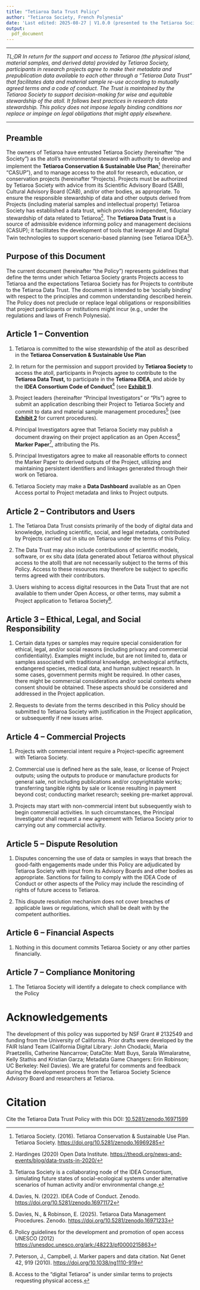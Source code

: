 ```yaml
---
title: "Tetiaroa Data Trust Policy"
author: "Tetiaroa Society, French Polynesia"
date: 'Last edited: 2025-08-27 | V1.0.0 (presented to the Tetiaroa Society Board)'
output: 
  pdf_document
---
```


------------------------------------------------------------------------

*TL;DR In return for the support and access to Tetiaroa (the physical island, material samples, and derived data) provided by Tetiaroa Society, participants in research projects agree to make their metadata and prepublication data available to each other through a “Tetiaroa Data Trust” that facilitates data and material sample re-use according to mutually agreed terms and a code of conduct. The Trust is maintained by the Tetiaroa Society to support decision-making for wise and equitable stewardship of the atoll. It follows best practices in research data stewardship. This policy does not impose legally binding conditions nor replace or impinge on legal obligations that might apply elsewhere.*

------------------------------------------------------------------------

## Preamble

The owners of Tetiaroa have entrusted Tetiaroa Society (hereinafter “the Society”) as the atoll’s environmental steward with authority to develop and implement the **Tetiaroa Conservation & Sustainable Use Plan**[^1] (hereinafter “CASUP”), and to manage access to the atoll for research, education, or conservation projects (hereinafter “Projects). Projects must be authorized by Tetiaroa Society with advice from its Scientific Advisory Board (SAB), Cultural Advisory Board (CAB), and/or other bodies, as appropriate. To ensure the responsible stewardship of data and other outputs derived from Projects (including material samples and intellectual property) Tetiaroa Society has established a data trust, which provides independent, fiduciary stewardship of data related to Tetiaroa[^2]. The **Tetiaroa Data Trust** is a source of admissible evidence informing policy and management decisions (CASUP); it facilitates the development of tools that leverage AI and Digital Twin technologies to support scenario-based planning (see Tetiaroa IDEA[^3]).

[^1]: Tetiaroa Society. (2016). Tetiaroa Conservation & Sustainable Use Plan. Tetiaroa Society. <https://doi.org/10.5281/zenodo.16969285>

[^2]: Hardinges (2020) Open Data Institute. <https://theodi.org/news-and-events/blog/data-trusts-in-2020/>

[^3]: Tetiaroa Society is a collaborating node of the IDEA Consortium, simulating future states of social-ecological systems under alternative scenarios of human activity and/or environmental change.

## Purpose of this Document

The current document (hereinafter “the Policy”) represents guidelines that define the terms under which Tetiaroa Society grants Projects access to Tetiaroa and the expectations Tetiaroa Society has for Projects to contribute to the Tetiaroa Data Trust. The document is intended to be ‘socially binding’ with respect to the principles and common understanding described herein. The Policy does not preclude or replace legal obligations or responsibilities that project participants or institutions might incur (e.g., under the regulations and laws of French Polynesia).  

## Article 1 -- Convention

1.  Tetiaroa is committed to the wise stewardship of the atoll as described in the **Tetiaroa Conservation & Sustainable Use Plan**

2.  In return for the permission and support provided by **Tetiaroa Society** to access the atoll, participants in Projects agree to contribute to the **Tetiaroa Data Trust,** to participate in the **Tetiaroa IDEA**, and abide by the **IDEA Consortium Code of Conduct**[^4] (see [**Exhibit 1**](https://zenodo.org/records/16971172)**)**.

3.  Project leaders (hereinafter “Principal Investigators” or “PIs”) agree to submit an application describing their Project to Tetiaroa Society and commit to data and material sample management procedures[^5] (see [**Exhibit 2**](https://zenodo.org/records/16971233) for current procedures).  

4.  Principal Investigators agree that Tetiaroa Society may publish a document drawing on their project application as an Open Access[^6] **Marker Paper**[^7], attributing the PIs. 

5.  Principal Investigators agree to make all reasonable efforts to connect the Marker Paper to derived outputs of the Project, utilizing and maintaining persistent identifiers and linkages generated through their work on Tetiaroa.

6.  Tetiaroa Society may make a **Data Dashboard** available as an Open Access portal to Project metadata and links to Project outputs.

[^4]: Davies, N. (2022). IDEA Code of Conduct. Zenodo. <https://doi.org/10.5281/zenodo.16971172>

[^5]: Davies, N., & Robinson, E. (2025). Tetiaroa Data Management Procedures. Zenodo. <https://doi.org/10.5281/zenodo.16971233>

[^6]: Policy guidelines for the development and promotion of open access UNESCO (2012) <https://unesdoc.unesco.org/ark:/48223/pf0000215863>

[^7]: Peterson, J., Campbell, J. Marker papers and data citation. Nat Genet 42, 919 (2010). <https://doi.org/10.1038/ng1110-919>

## Article 2 -- Contributors and Users 

1.  The Tetiaroa Data Trust consists primarily of the body of digital data and knowledge, including scientific, social, and legal metadata, contributed by Projects carried out in situ on Tetiaroa under the terms of this Policy. 

2.  The Data Trust may also include contributions of scientific models, software, or ex situ data (data generated about Tetiaroa without physical access to the atoll) that are not necessarily subject to the terms of this Policy. Access to these resources may therefore be subject to specific terms agreed with their contributors.

3.  Users wishing to access digital resources in the Data Trust that are not available to them under Open Access, or other terms, may submit a Project application to Tetiaroa Society[^8]. 

[^8]: Access to the “digital Tetiaroa” is under similar terms to projects requesting physical access.

## Article 3 -- Ethical, Legal, and Social Responsibility 

1.  Certain data types or samples may require special consideration for ethical, legal, and/or social reasons (including privacy and commercial confidentiality). Examples might include, but are not limited to, data or samples associated with traditional knowledge, archeological artifacts, endangered species, medical data, and human subject research. In some cases, government permits might be required. In other cases, there might be commercial considerations and/or social contexts where consent should be obtained. These aspects should be considered and addressed in the Project application.

2.  Requests to deviate from the terms described in this Policy should be submitted to Tetiaroa Society with justification in the Project application, or subsequently if new issues arise.

## Article 4 -- Commercial Projects

1.  Projects with commercial intent require a Project-specific agreement with Tetiaroa Society. 

2.  Commercial use is defined here as the sale, lease, or license of Project outputs; using the outputs to produce or manufacture products for general sale, not including publications and/or copyrightable works; transferring tangible rights by sale or license resulting in payment beyond cost; conducting market research; seeking pre-market approval.

3.  Projects may start with non-commercial intent but subsequently wish to begin commercial activities. In such circumstances, the Principal Investigator shall request a new agreement with Tetiaroa Society prior to carrying out any commercial activity.

## Article 5 -- Dispute Resolution

1.  Disputes concerning the use of data or samples in ways that breach the good-faith engagements made under this Policy are adjudicated by Tetiaroa Society with input from its Advisory Boards and other bodies as appropriate. Sanctions for failing to comply with the IDEA Code of Conduct or other aspects of the Policy may include the rescinding of rights of future access to Tetiaroa.

2.  This dispute resolution mechanism does not cover breaches of applicable laws or regulations, which shall be dealt with by the competent authorities.

## Article 6 -- Financial Aspects

1.  Nothing in this document commits Tetiaroa Society or any other parties financially.

## Article 7 -- Compliance Monitoring 

1.  The Tetiaroa Society will identify a delegate to check compliance with the Policy

# Acknowledgements

The development of this policy was supported by NSF Grant \# 2132549 and funding from the University of California. Prior drafts were developed by the FAIR Island Team (California Digital Library: John Chodacki, Maria Praetzellis, Catherine Nancarrow; DataCite: Matt Buys, Sarala Wimalaratne, Kelly Stathis and Kristian Garza; Metadata Game Changers: Erin Robinson; UC Berkeley: Neil Davies). We are grateful for comments and feedback during the development process from the Tetiaroa Society Science Advisory Board and researchers at Tetiaroa.

# Citation

Cite the Tetiaroa Data Trust Policy with this DOI: [10.5281/zenodo.16971599](doi.org/10.5281/zenodo.16971599)
